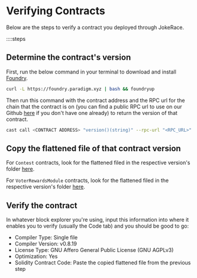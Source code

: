 # Verifying Contracts

Below are the steps to verify a contract you deployed through JokeRace.

::::steps

## Determine the contract's version

First, run the below command in your terminal to download and install [Foundry](https://github.com/foundry-rs/foundry).

```bash
curl -L https://foundry.paradigm.xyz ​| bash && foundryup
```

Then run this command with the contract address and the RPC url for the chain that the contract is on (you can find a public RPC url to use on our Github [here](https://github.com/jk-labs-inc/jokerace/tree/staging/packages/react-app-revamp/config/wagmi/custom-chains) if you don't have one already) to return the version of that contract.

```bash
cast call <CONTRACT ADDRESS> "version()(string)" --rpc-url "<RPC_URL>"
```

## Copy the flattened file of that contract version

For `Contest` contracts, look for the flattened filed in the respective version's folder [here](https://github.com/jk-labs-inc/jokerace/tree/staging/packages/react-app-revamp/contracts/bytecodeAndAbi).

For `VoterRewardsModule` contracts, look for the flattened filed in the respective version's folder [here](https://github.com/jk-labs-inc/jokerace/tree/staging/packages/react-app-revamp/contracts/bytecodeAndAbi/modules).

## Verify the contract

In whatever block explorer you're using, input this information into where it enables you to verify (usually the Code tab) and you should be good to go:
- Compiler Type: Single file
- Compiler Version: v0.8.19
- License Type: GNU Affero General Public License (GNU AGPLv3)
- Optimization: Yes
- Solidity Contract Code: Paste the copied flattened file from the previous step
